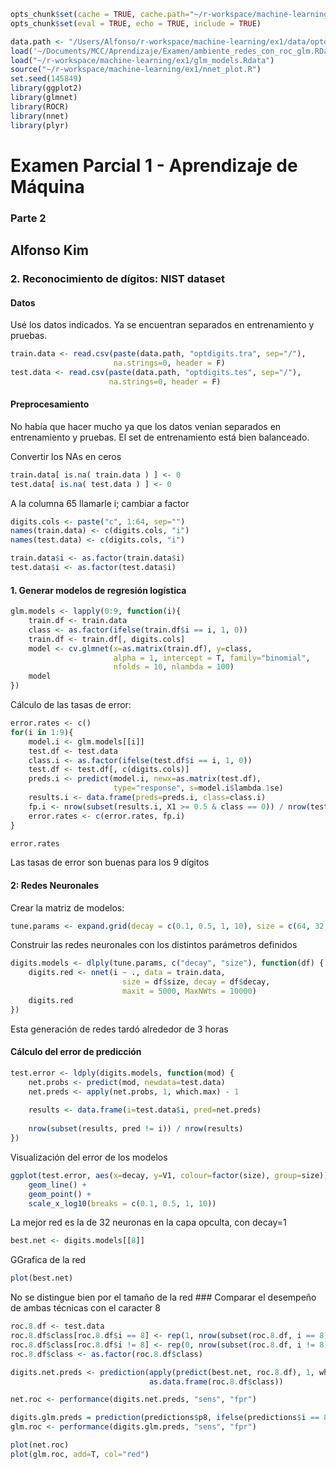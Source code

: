 ```r
opts_chunk$set(cache = TRUE, cache.path="~/r-workspace/machine-learning/ex1")
opts_chunk$set(eval = TRUE, echo = TRUE, include = TRUE)
```


```r
data.path <- "/Users/Alfonso/r-workspace/machine-learning/ex1/data/optdigits"
load('~/Documents/MCC/Aprendizaje/Examen/ambiente_redes_con_roc_glm.RData')
load("~/r-workspace/machine-learning/ex1/glm_models.Rdata")
source("~/r-workspace/machine-learning/ex1/nnet_plot.R")
set.seed(145849)
library(ggplot2)
library(glmnet)
library(ROCR)
library(nnet)
library(plyr)
```

Examen Parcial 1 - Aprendizaje de Máquina
========================================================
### Parte 2

Alfonso Kim
--------------------------------------------------------

### 2. Reconocimiento de dígitos: NIST dataset

#### Datos

Usé los datos indicados. Ya se encuentran separados en entrenamiento y pruebas.

```r
train.data <- read.csv(paste(data.path, "optdigits.tra", sep="/"), 
                       na.strings=0, header = F)
test.data <- read.csv(paste(data.path, "optdigits.tes", sep="/"), 
                      na.strings=0, header = F)
```

#### Preprocesamiento

No había que hacer mucho ya que los datos venian separados en entrenamiento y pruebas. El set de entrenamiento está bien balanceado.

Convertir los NAs en ceros
```r
train.data[ is.na( train.data ) ] <- 0
test.data[ is.na( test.data ) ] <- 0
```

A la columna 65 llamarle i; cambiar a factor  

```r
digits.cols <- paste("c", 1:64, sep="")
names(train.data) <- c(digits.cols, "i")
names(test.data) <- c(digits.cols, "i")

train.data$i <- as.factor(train.data$i)
test.data$i <- as.factor(test.data$i)
```

#### 1. Generar modelos de regresión logística

```r
glm.models <- lapply(0:9, function(i){
    train.df <- train.data
    class <- as.factor(ifelse(train.df$i == i, 1, 0))
    train.df <- train.df[, digits.cols]
    model <- cv.glmnet(x=as.matrix(train.df), y=class,
                       alpha = 1, intercept = T, family="binomial",
                       nfolds = 10, nlambda = 100)
    model
})
```


Cálculo de las tasas de error:
```r
error.rates <- c()
for(i in 1:9){
    model.i <- glm.models[[i]]
    test.df <- test.data
    class.i <- as.factor(ifelse(test.df$i == i, 1, 0))
    test.df <- test.df[, c(digits.cols)]
    preds.i <- predict(model.i, newx=as.matrix(test.df), 
                       type="response", s=model.i$lambda.1se)
    results.i <- data.frame(preds=preds.i, class=class.i)
    fp.i <- nrow(subset(results.i, X1 >= 0.5 & class == 0)) / nrow(test.df)
    error.rates <- c(error.rates, fp.i)
}

error.rates
```

Las tasas de error son buenas para los 9 dígitos

#### 2: Redes Neuronales

Crear la matriz de modelos:
```r
tune.params <- expand.grid(decay = c(0.1, 0.5, 1, 10), size = c(64, 32, 16))
```

Construir las redes neuronales con los distintos parámetros definidos
```r
digits.models <- dlply(tune.params, c("decay", "size"), function(df) {
    digits.red <- nnet(i ~ ., data = train.data, 
                         size = df$size, decay = df$decay, 
                         maxit = 5000, MaxNWts = 10000)
    digits.red
})
````

Esta generación de redes tardó alrededor de 3 horas

#### Cálculo del error de predicción

```r
test.error <- ldply(digits.models, function(mod) {
    net.probs <- predict(mod, newdata=test.data)
    net.preds <- apply(net.probs, 1, which.max) - 1
    
    results <- data.frame(i=test.data$i, pred=net.preds)
    
    nrow(subset(results, pred != i)) / nrow(results)
})
````

Visualización del error de los modelos
```r
ggplot(test.error, aes(x=decay, y=V1, colour=factor(size), group=size)) + 
    geom_line() + 
    geom_point() + 
    scale_x_log10(breaks = c(0.1, 0.5, 1, 10))
```

La mejor red es la de 32 neuronas en la capa opculta, con decay=1

```r
best.net <- digits.models[[8]]
````

GGrafica de la red
```r
plot(best.net)
````  

No se distingue bien por el tamaño de la red
### Comparar el desempeño de ambas técnicas con el caracter 8

```r
roc.8.df <- test.data
roc.8.df$class[roc.8.df$i == 8] <- rep(1, nrow(subset(roc.8.df, i == 8)))
roc.8.df$class[roc.8.df$i != 8] <- rep(0, nrow(subset(roc.8.df, i != 8)))
roc.8.df$class <- as.factor(roc.8.df$class)
````



```r
digits.net.preds <- prediction(apply(predict(best.net, roc.8.df), 1, which.max), 
                               as.data.frame(roc.8.df$class))

net.roc <- performance(digits.net.preds, "sens", "fpr") 

digits.glm.preds = prediction(predictions$p8, ifelse(predictions$i == 8, 1, 0))
glm.roc <- performance(digits.glm.preds, "sens", "fpr")

plot(net.roc)
plot(glm.roc, add=T, col="red")
````

